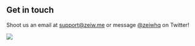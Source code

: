 ## Get in touch

Shoot us an email at [support@zeiw.me](mailto:support@zeiw.me) or message [@zeiwhq](https://twitter.com/zeiwhq) on Twitter!

<a href="https://www.netlify.com">
  <img src="https://www.netlify.com/img/global/badges/netlify-color-bg.svg" />
</a>
